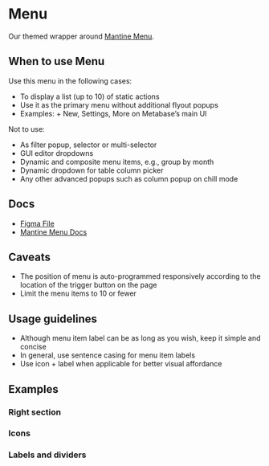 
<Meta of={MenuStories} />

# Menu

Our themed wrapper around [Mantine Menu](https://v6.mantine.dev/core/menu/).

## When to use Menu

Use this menu in the following cases:

- To display a list (up to 10) of static actions
- Use it as the primary menu without additional flyout popups
- Examples: + New, Settings, More on Metabase’s main UI

Not to use:

- As filter popup, selector or multi-selector
- GUI editor dropdowns
- Dynamic and composite menu items, e.g., group by month
- Dynamic dropdown for table column picker
- Any other advanced popups such as column popup on chill mode

## Docs

- [Figma File](https://www.figma.com/file/MZhwfwmOaa8HeCBBUCeq7R/Menu?type=design&node-id=1-96&mode=design&t=vj3dPYMbYVYVuKBy-0)
- [Mantine Menu Docs](https://v6.mantine.dev/core/menu/)

## Caveats

- The position of menu is auto-programmed responsively according to the location of the trigger button on the page
- Limit the menu items to 10 or fewer

## Usage guidelines

- Although menu item label can be as long as you wish, keep it simple and concise
- In general, use sentence casing for menu item labels
- Use icon + label when applicable for better visual affordance

## Examples

<Canvas>
  <Story of={MenuStories.Default_} />
</Canvas>

### Right section

<Canvas>
  <Story of={MenuStories.RightSection_} />
</Canvas>

### Icons

<Canvas>
  <Story of={MenuStories.Icons_} />
</Canvas>

### Labels and dividers

<Canvas>
  <Story of={MenuStories.LabelsAndDividers_} />
</Canvas>
